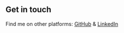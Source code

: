 ## Get in touch

Find me on other platforms: [GitHub](https://github.com/tschlienger) & [LinkedIn](https://www.linkedin.com/in/tobias-s-750a74119/)
